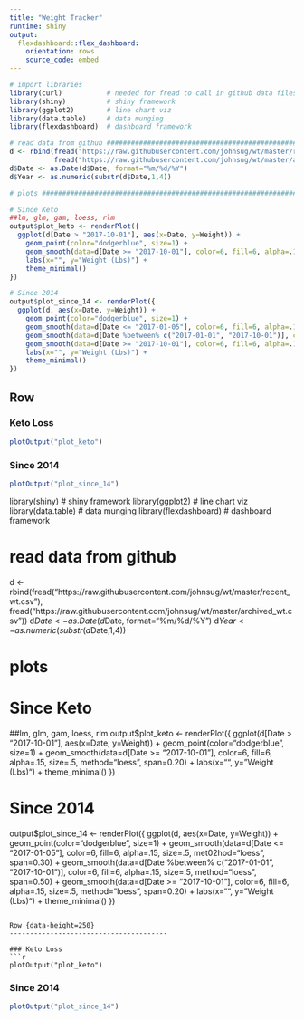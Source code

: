 ```yaml
---
title: "Weight Tracker"
runtime: shiny
output:
  flexdashboard::flex_dashboard:
    orientation: rows
    source_code: embed
---
```

  
```r
# import libraries
library(curl)           # needed for fread to call in github data files
library(shiny)          # shiny framework
library(ggplot2)        # line chart viz
library(data.table)     # data munging
library(flexdashboard)  # dashboard framework

# read data from github ##########################################################################
d <- rbind(fread("https://raw.githubusercontent.com/johnsug/wt/master/recent_wt.csv"), 
           fread("https://raw.githubusercontent.com/johnsug/wt/master/archived_wt.csv"))
d$Date <- as.Date(d$Date, format="%m/%d/%Y")
d$Year <- as.numeric(substr(d$Date,1,4))

# plots ##########################################################################################

# Since Keto
##lm, glm, gam, loess, rlm
output$plot_keto <- renderPlot({
  ggplot(d[Date > "2017-10-01"], aes(x=Date, y=Weight)) + 
    geom_point(color="dodgerblue", size=1) + 
    geom_smooth(data=d[Date >= "2017-10-01"], color=6, fill=6, alpha=.15, size=.5, method="loess", span=0.20) + 
    labs(x="", y="Weight (Lbs)") + 
    theme_minimal()
})

# Since 2014
output$plot_since_14 <- renderPlot({
  ggplot(d, aes(x=Date, y=Weight)) + 
    geom_point(color="dodgerblue", size=1) + 
    geom_smooth(data=d[Date <= "2017-01-05"], color=6, fill=6, alpha=.15, size=.5, met02hod="loess", span=0.30) + 
    geom_smooth(data=d[Date %between% c("2017-01-01", "2017-10-01")], color=6, fill=6, alpha=.15, size=.5, method="loess", span=0.50) + 
    geom_smooth(data=d[Date >= "2017-10-01"], color=6, fill=6, alpha=.15, size=.5, method="loess", span=0.20) + 
    labs(x="", y="Weight (Lbs)") + 
    theme_minimal()
})


```

Row {data-height=250}
---------------------------------------
  
### Keto Loss
```r
plotOutput("plot_keto")
```

### Since 2014
```r
plotOutput("plot_since_14")
```

library(shiny)          # shiny framework
library(ggplot2)        # line chart viz
library(data.table)     # data munging
library(flexdashboard)  # dashboard framework

# read data from github ##########################################################################
d <- rbind(fread("https://raw.githubusercontent.com/johnsug/wt/master/recent_wt.csv"), 
           fread("https://raw.githubusercontent.com/johnsug/wt/master/archived_wt.csv"))
d$Date <- as.Date(d$Date, format="%m/%d/%Y")
d$Year <- as.numeric(substr(d$Date,1,4))

# plots ##########################################################################################

# Since Keto
##lm, glm, gam, loess, rlm
output$plot_keto <- renderPlot({
  ggplot(d[Date > "2017-10-01"], aes(x=Date, y=Weight)) + 
    geom_point(color="dodgerblue", size=1) + 
    geom_smooth(data=d[Date >= "2017-10-01"], color=6, fill=6, alpha=.15, size=.5, method="loess", span=0.20) + 
    labs(x="", y="Weight (Lbs)") + 
    theme_minimal()
})

# Since 2014
output$plot_since_14 <- renderPlot({
  ggplot(d, aes(x=Date, y=Weight)) + 
    geom_point(color="dodgerblue", size=1) + 
    geom_smooth(data=d[Date <= "2017-01-05"], color=6, fill=6, alpha=.15, size=.5, met02hod="loess", span=0.30) + 
    geom_smooth(data=d[Date %between% c("2017-01-01", "2017-10-01")], color=6, fill=6, alpha=.15, size=.5, method="loess", span=0.50) + 
    geom_smooth(data=d[Date >= "2017-10-01"], color=6, fill=6, alpha=.15, size=.5, method="loess", span=0.20) + 
    labs(x="", y="Weight (Lbs)") + 
    theme_minimal()
})


```

Row {data-height=250}
---------------------------------------
  
### Keto Loss
```r
plotOutput("plot_keto")
```

### Since 2014
```r
plotOutput("plot_since_14")
```
